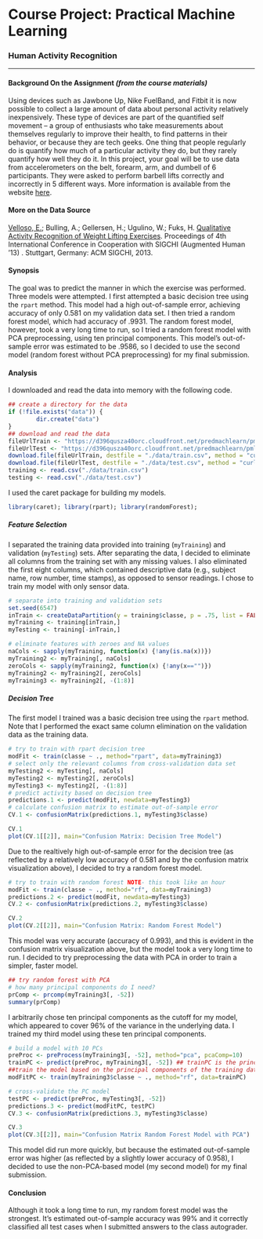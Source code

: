 # Course Project: Practical Machine Learning

### Human Activity Recognition

---

#### Background On the Assignment *(from the course materials)*

Using devices such as Jawbone Up, Nike FuelBand, and Fitbit it is now possible to collect a large amount of data about personal activity relatively inexpensively. These type of devices are part of the quantified self movement – a group of enthusiasts who take measurements about themselves regularly to improve their health, to find patterns in their behavior, or because they are tech geeks. One thing that people regularly do is quantify how much of a particular activity they do, but they rarely quantify how well they do it. In this project, your goal will be to use data from accelerometers on the belt, forearm, arm, and dumbell of 6 participants. They were asked to perform barbell lifts correctly and incorrectly in 5 different ways. More information is available from the website [here](http://groupware.les.inf.puc-rio.br/har#weight_lifting_exercises). 

#### More on the Data Source

[Velloso, E.](http://groupware.les.inf.puc-rio.br/collaborator.jsf?p1=evelloso); Bulling, A.; Gellersen, H.; Ugulino, W.; Fuks, H. [Qualitative Activity Recognition of Weight Lifting Exercises](http://groupware.les.inf.puc-rio.br/work.jsf?p1=11201). Proceedings of 4th International Conference in Cooperation with SIGCHI (Augmented Human '13) . Stuttgart, Germany: ACM SIGCHI, 2013.


#### Synopsis

The goal was to predict the manner in which the exercise was performed. Three models were attempted. I first attempted a basic decision tree using the `rpart` method. This model had a high out-of-sample error, achieving accuracy of only 0.581 on my validation data set. I then tried a random forest model, which had accuracy of .9931. The random forest model, however, took a very long time to run, so I  tried a random forest model with PCA preprocessing, using ten principal components. This model's out-of-sample error was estimated to be .9586, so I decided to use the second model (random forest without PCA preprocessing) for my final submission.

#### Analysis

I downloaded and read the data into memory with the following code.

```r
## create a directory for the data
if (!file.exists("data")) {
        dir.create("data")
}
## download and read the data
fileUrlTrain <- "https://d396qusza40orc.cloudfront.net/predmachlearn/pml-training.csv"
fileUrlTest <- "https://d396qusza40orc.cloudfront.net/predmachlearn/pml-testing.csv"
download.file(fileUrlTrain, destfile = "./data/train.csv", method = "curl")
download.file(fileUrlTest, destfile = "./data/test.csv", method = "curl")
training <- read.csv("./data/train.csv")
testing <- read.csv("./data/test.csv")
```

I used the caret package for building my models.

```r
library(caret); library(rpart); library(randomForest);
```

##### Feature Selection

I separated the training data provided into training (`myTraining`) and validation (`myTesting`) sets. After separating the data, I decided to eliminate all columns from the training set with any missing values. I also eliminated the first eight columns, which contained descriptive data (e.g., subject name, row number, time stamps), as opposed to sensor readings. I chose to train my model with only sensor data.

``` r
# separate into training and validation sets
set.seed(6547)
inTrain <- createDataPartition(y = training$classe, p = .75, list = FALSE)
myTraining <- training[inTrain,]
myTesting <- training[-inTrain,]

# eliminate features with zeroes and NA values
naCols <- sapply(myTraining, function(x) {!any(is.na(x))})
myTraining2 <- myTraining[, naCols]
zeroCols <- sapply(myTraining2, function(x) {!any(x=="")})
myTraining2 <- myTraining2[, zeroCols]
myTraining3 <- myTraining2[, -(1:8)]
```

##### Decision Tree

The first model I trained was a basic decision tree using the `rpart` method. Note that I performed the exact same column elimination on the validation data as the training data.

```r
# try to train with rpart decision tree
modFit <- train(classe ~ ., method="rpart", data=myTraining3)
# select only the relevant columns from cross-validation data set
myTesting2 <- myTesting[, naCols]
myTesting2 <- myTesting2[, zeroCols]
myTesting3 <- myTesting2[, -(1:8)]
# predict activity based on decision tree
predictions.1 <- predict(modFit, newdata=myTesting3)
# calculate confusion matrix to estimate out-of-sample error
CV.1 <- confusionMatrix(predictions.1, myTesting3$classe)
```
```r
CV.1
plot(CV.1[[2]], main="Confusion Matrix: Decision Tree Model")
```

Due to the realtively high out-of-sample error for the decision tree (as reflected by a relatively low accuracy of 0.581 and by the confusion matrix visualization above), I decided to try a random forest model. 

```r
# try to train with random forest NOTE- this took like an hour
modFit <- train(classe ~ ., method="rf", data=myTraining3)
predictions.2 <- predict(modFit, newdata=myTesting3)
CV.2 <- confusionMatrix(predictions.2, myTesting3$classe)
```
```r
CV.2
plot(CV.2[[2]], main="Confusion Matrix: Random Forest Model")
```

This model was very accurate (accuracy of 0.993), and this is evident in the confusion matrix visualization above, but the model took a very long time to run. I decided to try preprocessing the data with PCA in order to train a simpler, faster model.

```r
## try random forest with PCA
# how many principal components do I need?
prComp <- prcomp(myTraining3[, -52])
summary(prComp)
```

I arbitrarily chose ten principal components as the cutoff for my model, which appeared to cover 96% of the variance in the underlying data. I trained my third model using these ten principal components.

```r
# build a model with 10 PCs
preProc <- preProcess(myTraining3[, -52], method="pca", pcaComp=10)
trainPC <- predict(preProc, myTraining3[, -52]) ## trainPC is the principal components of the training set
##train the model based on the principal components of the training data
modFitPC <- train(myTraining3$classe ~ ., method="rf", data=trainPC) 
```

```r
# cross-validate the PC model
testPC <- predict(preProc, myTesting3[, -52])
predictions.3 <- predict(modFitPC, testPC)
CV.3 <- confusionMatrix(predictions.3, myTesting3$classe)
```
```r
CV.3
plot(CV.3[[2]], main="Confusion Matrix Random Forest Model with PCA")
```

This model did run more quickly, but because the estimated out-of-sample error was higher (as reflected by a slightly lower accuracy of 0.958), I decided to use the non-PCA-based model (my second model) for my final submission.

#### Conclusion

Although it took a long time to run, my random forest model was the strongest. It's estimated out-of-sample accuracy was 99% and it correctly classified all test cases when I submitted answers to the class autograder.